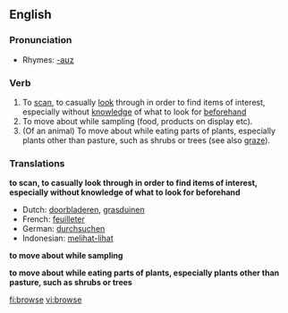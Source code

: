 ==English==

===Pronunciation===
*Rhymes: [[Rhymes:English:-aʊz|-aʊz]]

===Verb===
{{en-verb|brows|ing}}

# To [[scan]], to casually [[look]] through in order to find items of interest, especially without [[knowledge]] of what to look for [[beforehand]]
# To move about while sampling (food, products on display etc).
# (Of an animal) To move about while eating parts of plants, especially plants other than pasture, such as shrubs or trees (see also [[graze]]).

===Translations===
'''to scan, to casually look through in order to find items of interest, especially without knowledge of what to look for beforehand'''
*Dutch: [[doorbladeren]], [[grasduinen]]
*French: [[feuilleter]]
*German: [[durchsuchen]]
*Indonesian: [[lihat|melihat-lihat]]

'''to move about while sampling'''

'''to move about while eating parts of plants, especially plants other than pasture, such as shrubs or trees'''

[[fi:browse]]
[[vi:browse]]